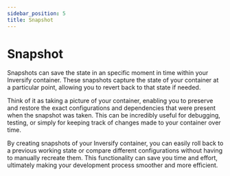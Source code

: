 ```yaml
---
sidebar_position: 5
title: Snapshot
---
```


# Snapshot

Snapshots can save the state in an specific moment in time within your Inversify container. These snapshots capture the state of your container at a particular point, allowing you to revert back to that state if needed.

Think of it as taking a picture of your container, enabling you to preserve and restore the exact configurations and dependencies that were present when the snapshot was taken. This can be incredibly useful for debugging, testing, or simply for keeping track of changes made to your container over time.

By creating snapshots of your Inversify container, you can easily roll back to a previous working state or compare different configurations without having to manually recreate them. This functionality can save you time and effort, ultimately making your development process smoother and more efficient.